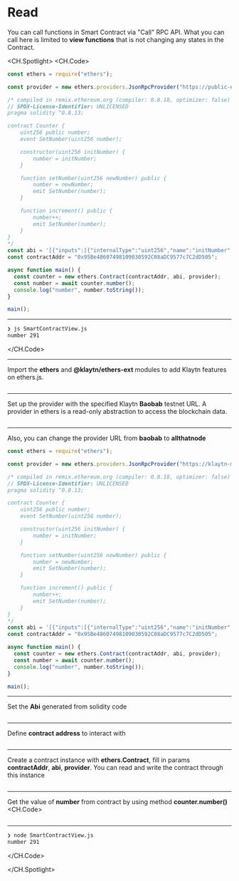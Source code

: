# Read
You can call functions in Smart Contract via "Call" RPC API. What you can call here is limited to **view functions** that is not changing any states in the Contract.

<CH.Spotlight>
<CH.Code>

```js SmartContractView.js
const ethers = require("ethers");

const provider = new ethers.providers.JsonRpcProvider("https://public-en-baobab.klaytn.net");

/* compiled in remix.ethereum.org (compiler: 0.8.18, optimizer: false)
// SPDX-License-Identifier: UNLICENSED
pragma solidity ^0.8.13;

contract Counter {
    uint256 public number;
    event SetNumber(uint256 number);

    constructor(uint256 initNumber) {
        number = initNumber;
    }

    function setNumber(uint256 newNumber) public {
        number = newNumber;
        emit SetNumber(number);
    }

    function increment() public {
        number++;
        emit SetNumber(number);
    }
}
*/
const abi = '[{"inputs":[{"internalType":"uint256","name":"initNumber","type":"uint256"}],"stateMutability":"nonpayable","type":"constructor"},{"anonymous":false,"inputs":[{"indexed":false,"internalType":"uint256","name":"number","type":"uint256"}],"name":"SetNumber","type":"event"},{"inputs":[],"name":"increment","outputs":[],"stateMutability":"nonpayable","type":"function"},{"inputs":[],"name":"number","outputs":[{"internalType":"uint256","name":"","type":"uint256"}],"stateMutability":"view","type":"function"},{"inputs":[{"internalType":"uint256","name":"newNumber","type":"uint256"}],"name":"setNumber","outputs":[],"stateMutability":"nonpayable","type":"function"}]';
const contractAddr = "0x95Be48607498109030592C08aDC9577c7C2dD505";

async function main() {
  const counter = new ethers.Contract(contractAddr, abi, provider);
  const number = await counter.number();
  console.log("number", number.toString());
}

main();
```




---
```zsh output
❯ js SmartContractView.js
number 291
```
</CH.Code>

---
Import the **ethers** and **@klaytn/ethers-ext** modules to add Klaytn features on ethers.js.
```js SmartContractView.js focus=1

```
---
Set up the provider with the specified Klaytn **Baobab** testnet URL. A provider in ethers is a read-only abstraction to access the blockchain data.
```js SmartContractView.js focus=3

```
---

Also, you can change the provider URL from **baobab** to **allthatnode**

```js SmartContractView.js focus=3
const ethers = require("ethers");

const provider = new ethers.providers.JsonRpcProvider("https://klaytn-mainnet.g.allthatnode.com/full/evm");

/* compiled in remix.ethereum.org (compiler: 0.8.18, optimizer: false)
// SPDX-License-Identifier: UNLICENSED
pragma solidity ^0.8.13;

contract Counter {
    uint256 public number;
    event SetNumber(uint256 number);

    constructor(uint256 initNumber) {
        number = initNumber;
    }

    function setNumber(uint256 newNumber) public {
        number = newNumber;
        emit SetNumber(number);
    }

    function increment() public {
        number++;
        emit SetNumber(number);
    }
}
*/
const abi = '[{"inputs":[{"internalType":"uint256","name":"initNumber","type":"uint256"}],"stateMutability":"nonpayable","type":"constructor"},{"anonymous":false,"inputs":[{"indexed":false,"internalType":"uint256","name":"number","type":"uint256"}],"name":"SetNumber","type":"event"},{"inputs":[],"name":"increment","outputs":[],"stateMutability":"nonpayable","type":"function"},{"inputs":[],"name":"number","outputs":[{"internalType":"uint256","name":"","type":"uint256"}],"stateMutability":"view","type":"function"},{"inputs":[{"internalType":"uint256","name":"newNumber","type":"uint256"}],"name":"setNumber","outputs":[],"stateMutability":"nonpayable","type":"function"}]';
const contractAddr = "0x95Be48607498109030592C08aDC9577c7C2dD505";

async function main() {
  const counter = new ethers.Contract(contractAddr, abi, provider);
  const number = await counter.number();
  console.log("number", number.toString());
}

main();
```
---
Set the **Abi** generated from solidity code
```js SmartContractView.js focus=28

```
---
Define **contract address** to interact with
```js SmartContractView.js focus=29

```
---
Create a contract instance with **ethers.Contract**, fill in params **contractAddr**, **abi**, **provider**. You can read and write the contract through this instance
```js SmartContractView.js focus=32

```
---
Get the value of **number** from contract by using method **counter.number()**
<CH.Code>
```js SmartContractView.js focus=33:34

```
---
```zsh output
❯ node SmartContractView.js
number 291
```
</CH.Code>



</CH.Spotlight>
